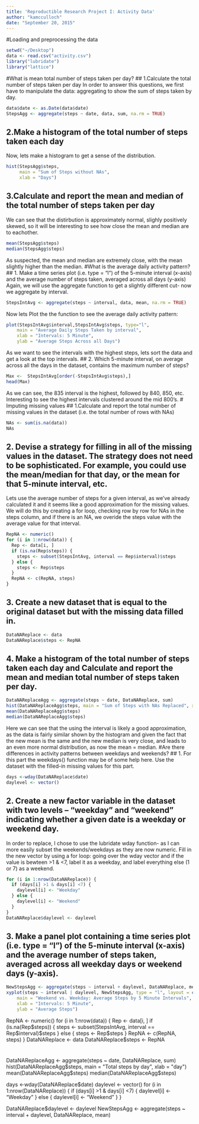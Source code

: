 ```yaml
---
title: 'Reproductible Research Project I: Activity Data'
author: "kamcculloch"
date: "September 20, 2015"
---
```

#Loading and preprocessing the data

```r
setwd("~/Desktop")
data <- read.csv("activity.csv")
library("lubridate")
library("lattice")
```
#What is mean total number of steps taken per day?
## 1.Calculate the total number of steps taken per day
In order to answer this questions, we first have to manipulate the data: aggregating to show the sum of steps taken by day.
```r
data$date <- as.Date(data$date)
StepsAgg <- aggregate(steps ~ date, data, sum, na.rm = TRUE)
```
## 2.Make a histogram of the total number of steps taken each day
Now, lets make a histogram to get a sense of the distribution.
```r
hist(StepsAgg$steps, 
     main = "Sum of Steps without NAs", 
     xlab = "Days")
```
## 3.Calculate and report the mean and median of the total number of steps taken per day
We can see that the distirbution is approximately normal, slighly positively skewed, so it will be interesting to see how close the mean and median are to eachother.
```r
mean(StepsAgg$steps)
median(StepsAgg$steps)
```
As suspected, the mean and median are extremely close, with the mean slightly higher than the median.
#What is the average daily activity pattern?
## 1. Make a time series plot (i.e. type = "l") of the 5-minute interval (x-axis) and the average number of steps taken, averaged across all days (y-axis)
Again, we will use the aggregate function to get a slightly different cut- now we aggregate by interval.
```r
StepsIntAvg <- aggregate(steps ~ interval, data, mean, na.rm = TRUE)
```
Now lets Plot the the function to see the average daily activity pattern:
```r
plot(StepsIntAvg$interval,StepsIntAvg$steps, type="l", 
    main = "Average Daily Steps Taken by interval",
    xlab = "Intervals: 5 Minute", 
    ylab = "Average Steps Across all Days")
```
As we want to see the intervals with the highest steps, lets sort the data and get a look at the top intervals.
## 2. Which 5-minute interval, on average across all the days in the dataset, contains the maximum number of steps?
```r
Max <-  StepsIntAvg[order(-StepsIntAvg$steps),]
head(Max)
```
As we can see, the 835 interval is the highest, followed by 840, 850, etc. Interesting to see the highest intervals clustered around the mid 800's.
# Imputing missing values
## 1.Calculate and report the total number of missing values in the dataset (i.e. the total number of rows with NAs)
```r
NAs <- sum(is.na(data))
NAs
```
## 2. Devise a strategy for filling in all of the missing values in the dataset. The strategy does not need to be sophisticated. For example, you could use the mean/median for that day, or the mean for that 5-minute interval, etc.
Lets use the average number of steps for a given interval, as we've already calculated it and it seems like a good approximation for the missing values. We will do this by creating a for loop, checking row by row for NAs in the steps column, and if there is an NA, we overide the steps value with the average value for that interval.
```r
RepNA <- numeric()
for (i in 1:nrow(data)) {
  Rep <- data[i, ]
  if (is.na(Rep$steps)) {
    steps <- subset(StepsIntAvg, interval == Rep$interval)$steps
  } else {
    steps <- Rep$steps
  }
  RepNA <- c(RepNA, steps)
}
```
## 3. Create a new dataset that is equal to the original dataset but with the missing data filled in.
```r
DataNAReplace <- data
DataNAReplace$steps <- RepNA
```
## 4. Make a histogram of the total number of steps taken each day and Calculate and report the mean and median total number of steps taken per day.
```r
DataNAReplaceAgg <- aggregate(steps ~ date, DataNAReplace, sum)
hist(DataNAReplaceAgg$steps, main = "Sum of Steps with NAs Replaced", xlab = "Days")
mean(DataNAReplaceAgg$steps)
median(DataNAReplaceAgg$steps)
```
Here we can see that the using the interval is likely a good approximation, as the data is fairly similar shown by the histogram and given the fact that the new mean is the same and the new median is very close, and leads to an even more normal distribution, as now the mean = median.
#Are there differences in activity patterns between weekdays and weekends?
## 1. For this part the weekdays() function may be of some help here. Use the dataset with the filled-in missing values for this part.
```r
days <-wday(DataNAReplace$date)
daylevel <- vector()
```
## 2. Create a new factor variable in the dataset with two levels – “weekday” and “weekend” indicating whether a given date is a weekday or weekend day.
In order to replace, I chose to use the lubridate wday function- as I can more easily subset the weekends/weekdays as they are now numeric. Fill in the new vector by using a for loop: going over the wday vector and if the value is bewteen >1 & <7, label it as a weekday, and label everything else (1 or 7) as a weekend.
```r
for (i in 1:nrow(DataNAReplace)) {
  if (days[i] >1 & days[i] <7) {
    daylevel[i] <- "Weekday"
  } else {
    daylevel[i] <- "Weekend"
  }
}
DataNAReplace$daylevel <- daylevel
```
## 3. Make a panel plot containing a time series plot (i.e. type = "l") of the 5-minute interval (x-axis) and the average number of steps taken, averaged across all weekday days or weekend days (y-axis). 
```r
NewStepsAgg <- aggregate(steps ~ interval + daylevel, DataNAReplace, mean)
xyplot(steps ~ interval | daylevel, NewStepsAgg, type = "l", layout = c(1, 2), 
    main = "Weekend vs. Weekday: Average Steps by 5 Minute Intervals",
    xlab = "Intervals: 5 Minute", 
    ylab = "Average Steps")
```
RepNA <- numeric()
for (i in 1:nrow(data)) {
  Rep <- data[i, ]
  if (is.na(Rep$steps)) {
    steps <- subset(StepsIntAvg, interval == Rep$interval)$steps
  } else {
    steps <- Rep$steps
  }
  RepNA <- c(RepNA, steps)
}
DataNAReplace <- data
DataNAReplace$steps <- RepNA

#
DataNAReplaceAgg <- aggregate(steps ~ date, DataNAReplace, sum)
hist(DataNAReplaceAgg$steps, main = "Total steps by day", xlab = "day")
mean(DataNAReplaceAgg$steps)
median(DataNAReplaceAgg$steps)

days <-wday(DataNAReplace$date)
daylevel <- vector()
for (i in 1:nrow(DataNAReplace)) {
  if (days[i] >1 & days[i] <7) {
    daylevel[i] <- "Weekday"
  } else {
    daylevel[i] <- "Weekend"
  }
}

DataNAReplace$daylevel <- daylevel
NewStepsAgg <- aggregate(steps ~ interval + daylevel, DataNAReplace, mean)

